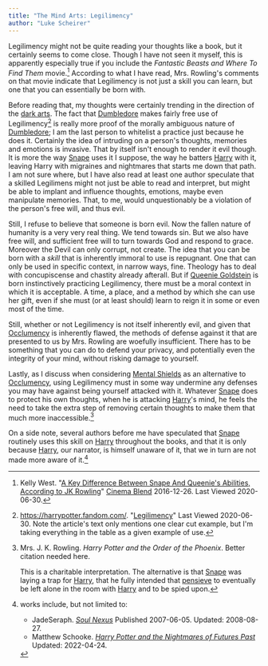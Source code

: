 ```yaml
---
title: "The Mind Arts: Legilimency"
author: "Luke Scheirer"
---
```


Legilimency might not be quite reading your thoughts like a book, but it
certainly seems to come close.  Though I have not seen it myself, this
is apparently especially true if you include the _Fantastic Beasts and
Where To Find Them_ movie.[^20200630-8] According to what I have read,
Mrs. Rowling's comments on that movie indicate that Legilimency is not
just a skill you can learn, but one that you can essentially be born with.

Before reading that, my thoughts were certainly trending in the direction
of the [dark arts]. The fact that [Dumbledore] makes fairly free use of
Legilimency[^20200630-9] is really more proof of the morally ambiguous nature
of [Dumbledore]; I am the last person to whitelist a practice just because
he does it.  Certainly the idea of intruding on a person's thoughts, memories
and emotions is invasive.  That by itself isn't enough to render it evil
though.  It is more the way [Snape] uses it I suppose, the way he batters
[Harry] with it, leaving Harry with migraines and nightmares that starts me
down that path. I am not sure where, but I have also read at least one author
speculate that a skilled Legilimens might not just be able to read and
interpret, but might be able to implant and influence thoughts, emotions, maybe
even manipulate memories. That, to me, would unquestionably be a violation of
the person's free will, and thus evil.

Still, I refuse to believe that someone is born evil.  Now the fallen nature of
humanity is a very very real thing.  We tend towards sin.  But we also have
free will, and sufficient free will to turn towards God  and respond to grace.
Moreover the Devil can only corrupt, not create.  The idea that you can be born
with a *skill* that is inherently immoral to use is repugnant.  One that can
only be used in specific context, in narrow ways, fine.  Theology has to deal
with concupiscense and chastity already afterall.  But if [Queenie Goldstein]
is born instinctively practicing Legilimency, there must be a moral context in
which it is acceptable.  A time, a place, and a method by which she can use her
gift, even if she must (or at least should) learn to reign it in some or even
most of the time.

Still, whether or not Legilimency is not itself inherently evil, and given that
[Occlumency] is inherently flawed, the methods of defense against it that are
presented to us by Mrs. Rowling are woefully insufficient. There has to be
something that you can do to defend your privacy, and potentially even the
integrity of your mind, without risking damage to yourself.

[Occlumency]: <../occlumency>

Lastly, as I discuss when considering [Mental Shields] as an alternative to
[Occlumency], using Legilimency must in some way undermine any defenses you
may have against being yourself attacked with it.  Whatever [Snape] does to
protect his own thoughts, when he is attacking [Harry]'s mind, he feels the
need to take the extra step of removing certain thoughts to make them that much
more inaccessible.[^20191119-9]

On a side note, several authors before me have speculated that [Snape]
routinely uses this skill on [Harry] throughout the books, and that it is
only because [Harry], our narrator, is himself unaware of it, that we in turn
are not made more aware of it.[^221216-1]


[Mental Shields]: <../mental_shields>

[^20191119-9]: Mrs. J. K. Rowling.  _Harry Potter and the Order of
the Phoenix_.  Better citation needed here.

    This is a charitable interpretation.  The alternative is that [Snape] was
    laying a trap for [Harry], that he fully intended that [pensieve] to
    eventually be left alone in the room with [Harry] and to be spied upon.

[pensieve]: <../../time/pensieve>

[dark arts]: <../../dark>

[Snape]: <../../../people/snape/severus>

[Harry]: <../../../people/potter/harry_hames>

[Queenie Goldstein]: <../../../people/goldstein/queenie>

[Dumbledore]: <../../../people/dumbledore/albus_percival_wulfric_brian>

[^221216-1]: works include, but not limited to:
    * JadeSeraph. _[Soul Nexus](https://www.fanfiction.net/s/3577157)_ Published 2007-06-05. Updated: 2008-08-27.
    * Matthew Schooke. _[Harry Potter and the Nightmares of Futures Past](https://github.com/IntermittentlyRupert/hpnofp-ebook)_ Updated: 2022-04-24.

[^20200630-8]: Kelly West.
"[A Key Difference Between Snape And Queenie's Abilities, According to JK
Rowling](https://www.cinemablend.com/news/1604520/a-key-difference-between-snape-and-queenies-abilities-according-to-jk-rowling)"
[Cinema Blend](https://www.cinemablend.com/) 2016-12-26.  Last Viewed 2020-06-30.


[^20200630-9]: https://harrypotter.fandom.com/.
"[Legilimency](https://harrypotter.fandom.com/wiki/Legilimency)" Last
Viewed 2020-06-30.  Note the article's text only mentions one clear cut
example, but I'm taking everything in the table as a given example of use.

